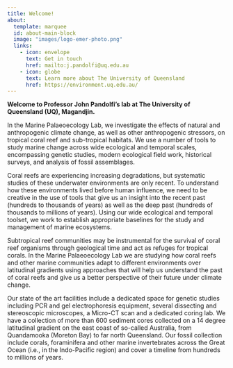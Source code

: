 ```yaml
---
title: Welcome!
about:
  template: marquee
  id: about-main-block
  image: "images/logo-emer-photo.png"
  links:
    - icon: envelope
      text: Get in touch
      href: mailto:j.pandolfi@uq.edu.au
    - icon: globe
      text: Learn more about The University of Queensland
      href: https://environment.uq.edu.au/
---
```


::: {#about-main-block}

**Welcome to Professor John Pandolfi's lab at The University of Queensland (UQ), Magandjin.**

In the Marine Palaeoecology Lab, we investigate the effects of natural and anthropogenic climate change, as well as other anthropogenic stressors, on tropical coral reef and sub-tropical habitats. We use a number of tools to study marine change across wide ecological and temporal scales, encompassing genetic studies, modern ecological field work, historical surveys, and analysis of fossil assemblages.

Coral reefs are experiencing increasing degradations, but systematic studies of these underwater environments are only recent. To understand how these environments lived before human influence, we need to be creative in the use of tools that give us an insight into the recent past (hundreds to thousands of years) as well as the deep past (hundreds of thousands to millions of years). Using our wide ecological and temporal toolset, we work to establish appropriate baselines for the study and management of marine ecosystems.

Subtropical reef communities may be instrumental for the survival of coral reef organisms through geological time and act as refuges for tropical corals. In the Marine Palaeoecology Lab we are studying how coral reefs and other marine communities adapt to different environments over latitudinal gradients using approaches that will help us understand the past of coral reefs and give us a better perspective of their future under climate change.

Our state of the art facilities include a dedicated space for genetic studies including PCR and gel electrophoresis equipment, several dissecting and stereoscopic microscopes, a Micro-CT scan and a dedicated coring lab. We have a collection of more than 600 sediment cores collected on a 14 degree latitudinal gradient on the east coast of so-called Australia, from Quandamooka (Moreton Bay) to far north Queensland. Our fossil collection include corals, foraminifera and other marine invertebrates across the Great Ocean (i.e., in the Indo-Pacific region) and cover a timeline from hundreds to millions of years.
:::